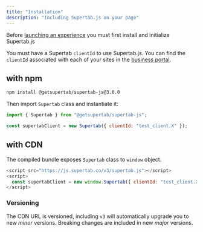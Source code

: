 ```yaml
---
title: "Installation"
description: "Including Supertab.js on your page"
---
```


Before [launching an experience](/supertab-js/experiences/starting-experiences)
you must first install and initialize Supertab.js

You must have a Supertab `clientId` to use Supertab.js.
You can find the `clientId` associated with each of your sites in the [business portal](/supertab-experiences/sites).

## with npm

```bash Install
npm install @getsupertab/supertab-js@3.0.0
```

Then import `Supertab` class and instantiate it:

```javascript Initialize
import { Supertab } from "@getsupertab/supertab-js";

const supertabClient = new Supertab({ clientId: "test_client.X" });
```

## with CDN

The compiled bundle exposes `Supertab` class to `window` object.

```javascript Include & Initialize
<script src="https://js.supertab.co/v3/supertab.js"></script>
<script>
  const supertabClient = new window.Supertab({ clientId: "test_client.X" });
</script>
```

### Versioning

The CDN URL is versioned, including `v3` will automatically upgrade you to new *minor* versions.
Breaking changes are included in new *major* versions.

